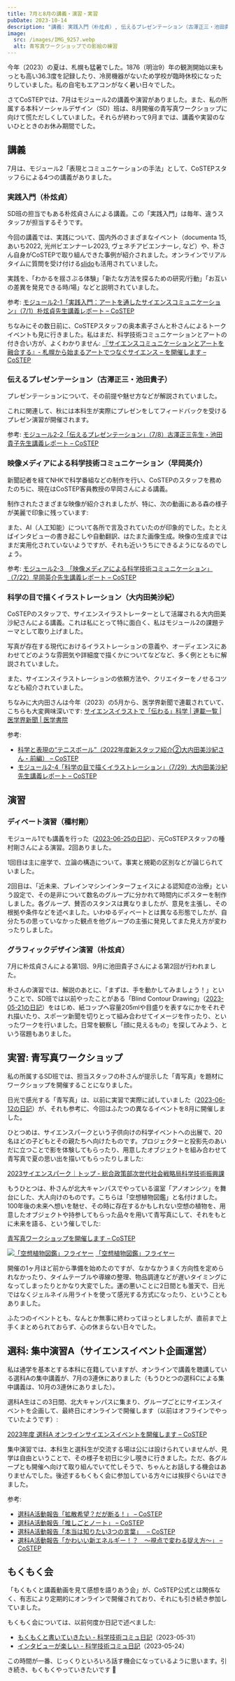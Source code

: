 ```yaml
---
title: 7月と8月の講義・演習・実習
pubDate: 2023-10-14
description: "講義: 実践入門（朴炫貞）, 伝えるプレゼンテーション（古澤正三・池田貴子）, 映像メディアによる科学技術コミュニケーション（早岡英介）, 科学の目で描くイラストレーション（大内田美沙紀） / 演習: ディベート演習（種村剛）, グラフィックデザイン演習（朴炫貞） / 実習: 青写真ワークショップ / 選科A, もくもく会"
image:
  src: /images/IMG_9257.webp
  alt: 青写真ワークショップでの影絵の練習
---
```


今年（2023）の夏は、札幌も猛暑でした。1876（明治9）年の観測開始以来もっとも高い36.3度を記録したり、冷房機器がないため学校が臨時休校になったりしていました。私の自宅もエアコンがなく暑い日々でした。

さてCoSTEPでは、7月はモジュール2の講義や演習がありました。また、私の所属する本科ソーシャルデザイン（SD）班は、8月開催の青写真ワークショップに向けて慌ただしくしていました。それらが終わって9月までは、講義や実習のないひとときのお休み期間でした。

## 講義

7月は、モジュール2「表現とコミュニケーションの手法」として、CoSTEPスタッフらによる4つの講義がありました。

### 実践入門（朴炫貞）

SD班の担当でもある朴炫貞さんによる講義。この「実践入門」は毎年、違うスタッフが担当するそうです。

今回の講義では、実践について、国内外のさまざまなイベント（documenta 15, あいち2022, 光州ビエンナーレ2023, ヴェネチアビエンナーレ, など）や、朴さん自身がCoSTEPで取り組んできた事例が紹介されました。オンラインでリアルタイムに質問を受け付ける[slido](https://www.slido.com/jp)も活用されていました。

実践を、「わかるを揺さぶる体験」「新たな方法を探るための研究/行動」「お互いの差異を発見できる時/場」などと説明されていました。

参考: [モジュール2-1「実践入門：アートを通したサイエンスコミュニケーション」（7/1）朴炫貞先生講義レポート – CoSTEP](https://costep.open-ed.hokudai.ac.jp/news/27832)

ちなみにその数日前に、CoSTEPスタッフの奥本素子さんと朴さんによるトークイベントも見に行きました。私はまだ、科学技術コミュニケーションとアートの付き合い方が、よくわかりません: [『サイエンスコミュニケーションとアートを融合する』- 札幌から始まるアートでつなぐサイエンス – を開催します – CoSTEP](https://costep.open-ed.hokudai.ac.jp/event/27483)

### 伝えるプレゼンテーション（古澤正三・池田貴子）

プレゼンテーションについて、その前提や魅せ方などが解説されていました。

これに関連して、秋には本科生が実際にプレゼンをしてフィードバックを受けるプレゼン演習が開催されます。

参考: [モジュール2-2「伝えるプレゼンテーション」（7/8）古澤正三先生・池⽥貴⼦先生講義レポート – CoSTEP](https://costep.open-ed.hokudai.ac.jp/news/27731)

### 映像メディアによる科学技術コミュニケーション（早岡英介）

新聞記者を経てNHKで科学番組などの制作を行い、CoSTEPのスタッフを務めたのちに、現在はCoSTEP客員教授の早岡さんによる講義。

制作されたさまざまな映像が紹介されましたが、特に、次の動画にある森の様子が美麗で印象に残っています:

<YouTube videoId="tR-A5m0sYO4" />

また、AI（人工知能）について各所で言及されていたのが印象的でした。たとえばインタビューの書き起こしや自動翻訳、はたまた画像生成。映像の生成まではまだ実用化されていないようですが、それも近いうちにできるようになるのでしょう。

参考: [モジュール2-3　「映像メディアによる科学技術コミュニケーション」（7/22）早岡英介先生講義レポート – CoSTEP](https://costep.open-ed.hokudai.ac.jp/news/27843)

### 科学の目で描くイラストレーション（大内田美沙紀）

CoSTEPのスタッフで、サイエンスイラストレーターとして活躍される大内田美沙紀さんによる講義。これは私にとって特に面白く、私はモジュール2の課題テーマとして取り上げました。

写真が存在する現代におけるイラストレーションの意義や、オーディエンスにあわせてどのような雰囲気や詳細度で描くかについてなどなど、多く例とともに解説されていました。

また、サイエンスイラストレーションの依頼方法や、クリエイターをノせるコツなども紹介されていました。

ちなみに大内田さんは今年（2023）の5月から、医学界新聞で連載されていて、こちらも大変興味深いです: [サイエンスイラストで「伝わる」科学 | 連載一覧 | 医学界新聞 | 医学書院](https://www.igaku-shoin.co.jp/paper/series/208)

参考:

- [科学と表現の“テニスボール”（2022年度新スタッフ紹介②大内田美沙紀さん・前編） – CoSTEP](https://costep.open-ed.hokudai.ac.jp/news/25028)
- [モジュール2-4「科学の目で描くイラストレーション」（7/29）大内田美沙紀先生講義レポート – CoSTEP](https://costep.open-ed.hokudai.ac.jp/news/27880)

<YouTube videoId="RuZzy6BE_AU" />

## 演習

### ディベート演習（種村剛）

モジュール1でも講義を行った（[2023-06-25の日記](/2023-06-25/)）、元CoSTEPスタッフの種村剛さんによる演習。2回ありました。

1回目は主に座学で、立論の構造について。事実と規範の区別などが論じられていました。

2回目は、「近未来、ブレインマシンインターフェイスによる認知症の治療」という設定で、その是非について数名のグループに分かれて時間内にポスターを制作しました。各グループ、賛否のスタンスは異なりましたが、意見を主張し、その根拠や条件などを述べました。いわゆるディベートとは異なる形態でしたが、自分たちの思っていなかった観点を他グループの主張に発見してまた見え方が変わったりしました。

### グラフィックデザイン演習（朴炫貞）

7月に朴炫貞さんによる第1回、9月に池田貴子さんによる第2回が行われました。

朴さんの演習では、解説のあとに、「まずは、手を動かしてみましょう！」ということで、SD班では以前やったことがある「Blind Contour Drawing」（[2023-05-21の日記](/2023-05-21/)）をはじめ、紙コップへ容量205mlや目盛りを表すなにかをそれぞれ描いたり、スポーツ新聞を切りとって組み合わせてイメージを作ったり、といったワークを行いました。日常を観察し「顔に見えるもの」を探してみよう、という宿題もありました。

## 実習: 青写真ワークショップ

私の所属するSD班では、担当スタッフの朴さんが提示した「青写真」を題材にワークショップを開催することになりました。

日光で感光する「青写真」は、以前に実習で実際に試していました（[2023-06-12の日記](/2023-06-12/)）が、それも参考に、今回はふたつの異なるイベントを8月に開催しました。

ひとつめは、サイエンスパークという子供向けの科学イベントへの出展で、20名ほどの子どもとその親たちへ向けたものです。プロジェクターと投影先のあいだに立つことで影を体験してもらったり、用意したオブジェクトを組み合わせて青写真で夏の思い出を描いてもらったりしました:

[2023サイエンスパーク｜トップ - 総合政策部次世代社会戦略局科学技術振興課](https://www.pref.hokkaido.lg.jp/ss/ssg/sp/2023top.html)

もうひとつは、朴さんが北大キャンパスでやっている温室「アノオンシツ」を舞台にした、大人向けのものです。こちらは「空想植物図鑑」と名付けました。100年後の未来へ想いを馳せ、その時に存在するかもしれない空想の植物を、用意したオブジェクトや持参してもらった品々を用いて青写真にして、それをもとに未来を語る、という催しでした:

[青写真ワークショップを開催します – CoSTEP](https://costep.open-ed.hokudai.ac.jp/event/27640)

<p class="flex flex-col justify-center items-center gap-2">
<a href="https://costep.open-ed.hokudai.ac.jp/event/27640">
<img src="https://costep.open-ed.hokudai.ac.jp/wp/wp-content/uploads/2023/07/20230806_03.jpg" alt="「空想植物図鑑」フライヤー" /></a>
<a class="italic text-xs" href="https://costep.open-ed.hokudai.ac.jp/event/27640">「空想植物図鑑」フライヤー</a>
</p>

開催の1ヶ月ほど前から準備を始めたのですが、なかなかうまく方向性を定められなかったり、タイムテーブルや導線の整理、物品調達などが遅いタイミングになってしまったりとかなり大変でした。運の悪いことに2日間とも曇天で、日光ではなくジェルネイル用ライトを使って感光する方式になったり、ということもありました。

ふたつのイベントとも、なんとか無事に終わってほっとしましたが、直前まで上手くまとめられておらず、心の休まらない日々でした。

## 選科: 集中演習A（サイエンスイベント企画運営）

私は通学を基本とする本科に在籍していますが、オンラインで講義を聴講している選科Aの集中講義が、7月の3連休にありました（もうひとつの選科Cによる集中講義は、10月の3連休にありました）。

選科A生はこの3日間、北大キャンパスに集まり、グループごとにサイエンスイベントを企画して、最終日にオンラインで開催します（以前はオフラインでやっていたようです）:

[2023年度 選科A オンラインサイエンスイベントを開催します – CoSTEP](https://costep.open-ed.hokudai.ac.jp/event/27555)

集中演習では、本科生と選科生が交流する場は公には設けられていませんが、見学は自由ということで、その様子を初日に少し覗きに行きました。ただ、各グループとも開催へ向けて取り組んでいて忙しそうで、ちゃんとお話しする機会はありませんでした。後述するもくもく会に参加している方々には挨拶ぐらいはできました。

参考:

- [選科A活動報告「拡散希望？だが断る！」 – CoSTEP](https://costep.open-ed.hokudai.ac.jp/news/28001)
- [選科A活動報告「推しごとノート」 – CoSTEP](https://costep.open-ed.hokudai.ac.jp/news/28005)
- [選科A活動報告「本当は知りたい3つの言葉」　 – CoSTEP](https://costep.open-ed.hokudai.ac.jp/news/28061)
- [選科A活動報告「かわいい新エネルギー！？　〜視点で変わる捉え方〜」 – CoSTEP](https://costep.open-ed.hokudai.ac.jp/news/28080)

## もくもく会

「もくもくと講義動画を見て感想を語りあう会」が、CoSTEP公式とは関係なく、有志により定期的にオンラインで開催されており、それにも引き続き参加していました。

もくもく会については、以前何度か日記で述べました:

- [もくもくと書いていきたい - 科学技術コミュ日記](/2023-05-31/)（2023-05-31）
- [インタビューが楽しい - 科学技術コミュ日記](/2023-05-24/)（2023-05-24）

この時間が一番、じっくりといろいろ話す機会になっているように思います。引き続き、もくもくやっていきたいです 🔦

